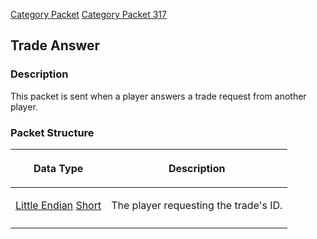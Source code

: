 [[Category Packet]]
[[Category Packet 317]]
{{packet|name=Trade answer|description=Sent when a player answers a trade request from another player.|opcode=139|type=Fixed|length=2|revision=317}}
== Trade Answer ==

=== Description ===

This packet is sent when a player answers a trade request from another player.

=== Packet Structure ===
{|border=2
! Data Type
! Description
|-
| [[Data Types#Little Endian|Little Endian]] [[Data Types#Standard data types|Short]]
| The player requesting the trade's ID.
|-
|}